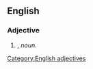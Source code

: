 ==English==

===Adjective===
{{head|en|adjective comparative form}}

# {{attributive of|boundary rider|lang=en|nodot=1}}, ''noun''.

[[Category:English adjectives]]